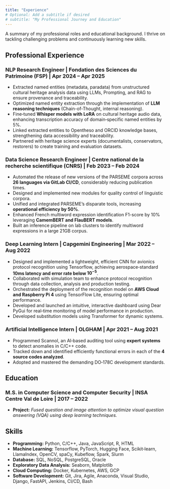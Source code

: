 ```yaml
---
title: "Experience"
# Optional: Add a subtitle if desired
# subtitle: "My Professional Journey and Education"
---
```


A summary of my professional roles and educational background. I thrive on tackling challenging problems and continuously learning new skills.

## Professional Experience

### NLP Research Engineer | Fondation des Sciences du Patrimoine (FSP) | Apr 2024 – Apr 2025

*   Extracted named entities (metadata, paradata) from unstructured cultural heritage analysis data using LLMs, Prompting, and RAG to ensure provenance and traceability.
*   Optimized named entity extraction through the implementation of **LLM reasoning techniques** (Chain-of-Thought, internal reasoning).
*   Fine‑tuned **Whisper models with LoRA** on cultural heritage audio data, enhancing transcription accuracy of domain‑specific named entities by
5%.
*   Linked extracted entities to Opentheso and ORCID knowledge bases, strengthening data accessibility and traceability.
*   Partnered with heritage science experts (documentalists, conservators, restorers) to create training and evaluation datasets.

### Data Science Research Engineer | Centre national de la recherche scientifique (CNRS) | Feb 2023 – Feb 2024

*   Automated the release of new versions of the PARSEME corpora across **26 languages via GitLab CI/CD**, considerably reducing publication times.
*   Designed and implemented new modules for quality control of linguistic corpora.
*   Unified and integrated PARSEME’s disparate tools, increasing **operational efficiency by 50%**.
*   Enhanced French multiword expression identification F1-score by 10% leveraging **CamemBERT and FlauBERT models**.
*   Built an inference pipeline on lab clusters to identify multiword expressions in a large 21GB corpus.

### Deep Learning Intern | Capgemini Engineering | Mar 2022 – Aug 2022

*   Designed and implemented a lightweight, efficient CNN for avionics protocol recognition using Tensorflow, achieving aerospace‑standard **$10$ms latency and error
rate below $10^{-5}$**.
*   Collaborated with simulation team to enhance protocol recognition through data collection, analysis and production testing.
*   Orchestrated the deployment of the recognition model on **AWS Cloud and Raspberry Pi 4** using TensorFlow Lite, ensuring optimal performance.
*   Developed and launched an intuitive, interactive dashboard using Dear PyGui for real‑time monitoring of model performance in production.
*   Developed substitution models using Transformer for dynamic systems.

### Artificial Intelligence Intern | OLGHAM | Apr 2021 – Aug 2021

*   Programmed Scannol, an AI‑based auditing tool using **expert systems** to detect anomalies in C/C++ code.
*   Tracked down and identified efficiently functional errors in each of the **4 source codes analyzed**.
*   Adopted and mastered the demanding DO‑178C development standards.

## Education

### M.S. in Computer Science and Computer Security | INSA Centre Val de Loire | 2017 – 2022

*   **Project:** *Fused question and image attention to optimize visual question answering (VQA) using deep learning techniques.*

## Skills

*   **Programming:** Python, C/C++, Java, JavaScript, R, HTML
*   **Machine Learning:** Tensorflow, PyTorch, Hugging Face, Scikit‑learn, LlamaIndex, OpenCV, spaCy, Kubeflow, Spark, Slurm
*   **Database:** SQL, NoSQL, PostgreSQL, Oracle
*   **Exploratory Data Analysis:** Seaborn, Matplotlib
*   **Cloud Computing:** Docker, Kubernetes, AWS, GCP
*   **Software Development:** Git, Jira, Agile, Anaconda, Visual Studio, Django, FastAPI, Jenkins, CI/CD, Bash

<!-- Add other relevant sections if applicable, like: -->
<!-- ## Teaching Experience -->
<!-- ## Volunteering -->
<!-- ## Awards and Honors -->